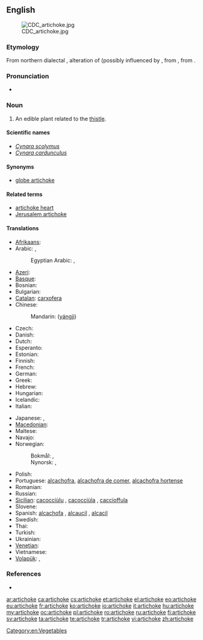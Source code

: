 {{wikipedia}}
==English==
[[Image:CDC_artichoke.jpg|right]]

===Etymology===
From northern {{etyl|it}} dialectal {{term|articiocco}}, alteration of {{term|arcicioffo}} (possibly influenced by {{term|ciocco||stump}}, from {{etyl|osp}} {{term|alcarchofa}}, from {{etyl|ar}} {{term|قرشوف|القرشوف|artichoke|tr=al-qaršūf|sc=Arab}}.

===Pronunciation===
* {{audio|en-us-artichoke.ogg|Audio (US)}}

===Noun===
{{en-noun}}

# An edible plant related to the [[thistle]].

====Scientific names====
* ''[[Cynara scolymus]]''
* ''[[Cynara cardunculus]]''

====Synonyms====
* [[globe artichoke]]

====Related terms====
* [[artichoke heart]]
* [[Jerusalem artichoke]]

====Translations====
{{trans-top|''Cynara scolymus''}}
* [[Afrikaans]]: {{t-|af|artisjok|xs=Afrikaans}}
* Arabic: {{t-|ar|خرشوف|m|alt=خُرْشوف|tr=khurshuuf}}, {{t|ar|الأارضي شوكي|m|tr=al-ʔarḍi shawki|sc=Arab}}
*: Egyptian Arabic: {{tø|arz|خرشوفة|f|tr=xarshufa|sc=Arab}}, {{tø|arz|خرشوف|m|p|tr=xarshuf|sc=Arab}}
* [[Azeri]]: {{t|az|artişok|xs=Azeri}}
* [[Basque]]: {{t|eu|orburu|xs=Basque}}
* Bosnian: {{t|bs|artičoka|f}}
* Bulgarian: {{t-|bg|артишок}}
* [[Catalan]]: [[carxofera]] {{f}}
* Chinese:
*: Mandarin: {{zh-ts|洋薊|洋蓟}} ([[yángjì]])
* Czech: {{t+|cs|artyčok|m}}
* Danish: {{t|da|artiskok}}
* Dutch: {{t+|nl|artisjok|m}}
* Esperanto: {{t-|eo|artiŝoko|xs=Esperanto}}
* Estonian: {{t|et|artišokk}}
* Finnish: {{t-|fi|latva-artisokka}}
* French: {{t+|fr|artichaut|m}}
* German: {{t+|de|Artischocke|f}}
* Greek: {{t+|el|αγκινάρα|f|tr=aginara}}
* Hebrew: {{t+|he|ארטישוק|m|tr=artishok}}
* Hungarian: {{t+|hu|articsóka}}
* Icelandic: {{t|is|ætiþistill}}
* Italian: {{t+|it|carciofo|m}}
{{trans-mid}}
* Japanese: {{t|ja|朝鮮薊|tr=chōsen azami|sc=Jpan}}, {{t|ja|アーティチョーク|tr=ātichōku|sc=Jpan}}
* [[Macedonian]]: {{t|mk|артичок|m|tr=artičók}}
* Maltese: {{t-|mt|qaqoċċa|f|xs=Maltese}}
* Navajo: {{tø|nv|azeeʼ hókániitsoh daadánígíí}}
* Norwegian:
*: Bokmål: {{t+|no|artisjokk|m}}, {{t-|no|artiskokk|m}}
*: Nynorsk: {{t-|nn|artisjokk|m|xs=Norwegian Nynorsk}}, {{t-|nn|artiskokk|m|xs=Norwegian Nynorsk}}
* Polish: {{t+|pl|karczoch|m}}
* Portuguese: [[alcachofra]], [[alcachofra de comer]], [[alcachofra hortense]]
* Romanian: {{t|ro|anghinare|f}}
* Russian: {{t+|ru|артишок|m|tr=artišók}}
* [[Sicilian]]: [[cacocciùlu]] {{m}}, [[cacocciùla]] {{f}}, [[caccioffula]] {{f}}
* Slovene: {{t|sl|artičoka|f}}
* Spanish: [[alcachofa]] {{f}}, [[alcaucil]] {{m}} {{qualifier|Argentina|Southern Spain}}, [[alcacil]] {{m}} {{qualifier|Southeastern Spain}}
* Swedish: {{t-|sv|kronärtskocka}}
* Thai: {{t|th|อาติโช๊ค|tr=xā tichókh}}
* Turkish: {{t+|tr|enginar}}
* Ukrainian: {{t+|uk|артишок|m|tr=artyshok|xs=Ukrainian}}
* [[Venetian]]: {{tø|vec|articioco|m}}
* Vietnamese: {{t|vi|atisô|xs=Vietnamese}}
* [[Volapük]]: {{t|vo|tijod}}, {{qualifier|older term}} {{t|vo|tijep}}
{{trans-bottom}}

===References===
* {{R:BBS}}

[[Category:en:Vegetables]]

[[ar:artichoke]]
[[ca:artichoke]]
[[cs:artichoke]]
[[et:artichoke]]
[[el:artichoke]]
[[eo:artichoke]]
[[eu:artichoke]]
[[fr:artichoke]]
[[ko:artichoke]]
[[io:artichoke]]
[[it:artichoke]]
[[hu:artichoke]]
[[my:artichoke]]
[[oc:artichoke]]
[[pl:artichoke]]
[[ro:artichoke]]
[[ru:artichoke]]
[[fi:artichoke]]
[[sv:artichoke]]
[[ta:artichoke]]
[[te:artichoke]]
[[tr:artichoke]]
[[vi:artichoke]]
[[zh:artichoke]]